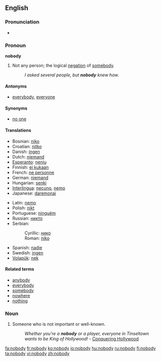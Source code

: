 ==English==

===Pronunciation===
*{{audio|en-us-nobody.ogg|Audio (US)}}

===Pronoun===
'''nobody'''

# Not any person; the logical [[negation]] of [[somebody]].
#:''I asked several people, but '''nobody''' knew how.''

====Antonyms====
*[[everybody]], [[everyone]]

====Synonyms====
*[[no one]]

====Translations====
{{top}}
*Bosnian: [[niko#Bosnian|niko]]
*Croatian: [[nitko#Croatian|nitko]]
*Danish: [[ingen]]
*Dutch: [[niemand]]
*[[Esperanto]]: [[neniu]]
*Finnish: [[ei kukaan]]
*French: [[ne personne]]
*German: [[niemand]]
*Hungarian: [[senki]]
*[[Interlingua]]: [[necuno]], [[nemo]]
*Japanese: [[daremonai]]
{{mid}}
*Latin: [[nemo]]
*Polish: [[nikt]]
*Portuguese: [[ninguém]]
*Russian: [[никто]]
*Serbian:
*:Cyrillic: [[нико#Serbian|нико]]
*:Roman: [[niko#Serbian|niko]]
*Spanish: [[nadie]]
*Swedish: [[ingen]]
*[[Volapük]]: [[nek]]
{{bottom}}

====Related terms====
*[[anybody]]
*[[everybody]]
*[[somebody]]
*[[nowhere]]
*[[nothing]]

===Noun===
{{en-noun-reg-y|nobod|y}}

# Someone who is not important or well-known.
#: ''Whether you're a '''nobody''' or a player, everyone in Tinseltown wants to be King of Hollywood!'' - [http://www.conqueringhollywood.com/ Conquering Hollywood]

[[fa:nobody]]
[[fr:nobody]]
[[ko:nobody]]
[[io:nobody]]
[[hu:nobody]]
[[ru:nobody]]
[[fi:nobody]]
[[ta:nobody]]
[[vi:nobody]]
[[zh:nobody]]
